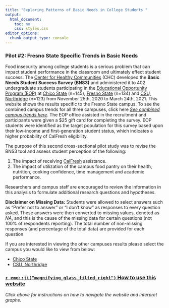 ```yaml
---
title: "Exploring Patterns of Basic Needs in College Students "
output: 
  html_document: 
    toc: no
    css: styles.css
editor_options: 
  chunk_output_type: console
---
```


### Pilot #2: Fresno State Specific Trends in Basic Needs

Food insecurity among college students is a serious problem that can impact student performance in the classroom and ultimately effect student success. The [Center for Healthy Communities](https://www.csuchico.edu/chc/) (CHC) developed the **Basic Needs Student Success Survey (BNS3)** and administered it to 402 undergraduate students participating in the [Educational Opportunity Program (EOP)](https://www2.calstate.edu/attend/student-services/eop) at [Chico State](https://www.csuchico.edu/eop/) (n=145), [Fresno State](https://www.fresnostate.edu/studentaffairs/eop/abouteop.html) (n=134) and [CSU, Northridge](https://www.csun.edu/csun-eop) (n=123) from November 25th, 2020 to March 24th, 2021. This website shows the results specific to the Fresno State campus. To see the combined campus trends for all three campuses, click here [_See combined campus trends here_](). The EOP office assisted in the recruitment and participants were given a \$25 gift card for completing the survey. EOP students were identified as the target population for this survey based upon their low-income and first-generation student status, which indicates a higher probability of CalFresh eligibility.

The purpose of this second cross-sectional pilot study was to revise the BNS3 tool and assess student perception of the following:  

1. The impact of receiving [CalFresh](https://www.csuchico.edu/calfresh/index.shtml) assistance.
2. The impact of utilization of the campus food pantry on their health, nutrition, cooking
confidence, time management and academic performance. 

Researchers and campus staff are encouraged to review the information in this analysis to formulate additional research questions and hypotheses.

**Disclaimer on Missing Data:** Students were allowed to select answers such as "Prefer not to answer" or "I don't know" as responses to every question asked. These answers were then converted to missing values, denoted as *NA*, and this is the cause of the missing data for certain questions (not 100% of respondents reporting). The total number of non-missing responses (and percentage of the total data) are provided for each question.
<br />

If you are interested in viewing the other campuses results please select the campus you would like to view from below:

- [Chico State](https://chicocalfresh.github.io/bns-pilot2-chico/)
- [CSU, Northridge](https://chicocalfresh.github.io/bns-pilot2-csun/)

### [`r emo::ji("magnifying_glass_tilted_right")` How to use this website](Instructions.html)
*Click above for instructions on how to navigate the website and interpret graphs.*
